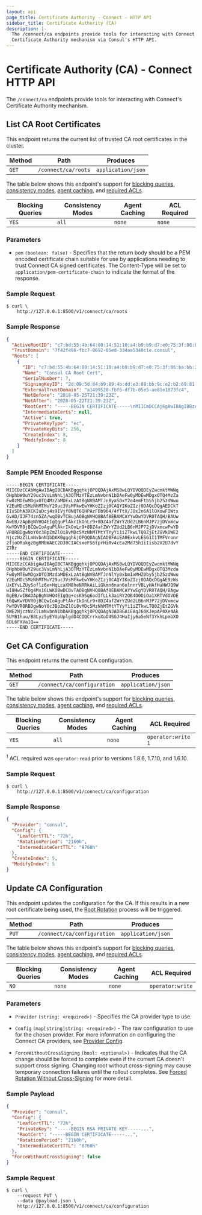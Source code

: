 ```yaml
---
layout: api
page_title: Certificate Authority - Connect - HTTP API
sidebar_title: Certificate Authority (CA)
description: |-
  The /connect/ca endpoints provide tools for interacting with Connect's
  Certificate Authority mechanism via Consul's HTTP API.
---
```


# Certificate Authority (CA) - Connect HTTP API

The `/connect/ca` endpoints provide tools for interacting with Connect's
Certificate Authority mechanism.

## List CA Root Certificates

This endpoint returns the current list of trusted CA root certificates in
the cluster.

| Method | Path                | Produces           |
| ------ | ------------------- | ------------------ |
| `GET`  | `/connect/ca/roots` | `application/json` |

The table below shows this endpoint's support for
[blocking queries](/api/features/blocking),
[consistency modes](/api/features/consistency),
[agent caching](/api/features/caching), and
[required ACLs](/api#authentication).

| Blocking Queries | Consistency Modes | Agent Caching | ACL Required |
| ---------------- | ----------------- | ------------- | ------------ |
| `YES`            | `all`             | `none`        | `none`       |

### Parameters

- `pem` `(boolean: false)` - Specifies that the return body should be a PEM encoded
  certificate chain suitable for use by applications needing to trust Connect CA
  signed certificates. The Content-Type will be set to `application/pem-certificate-chain`
  to indicate the format of the response.

### Sample Request

```shell-session
$ curl \
    http://127.0.0.1:8500/v1/connect/ca/roots
```

### Sample Response

```json
{
  "ActiveRootID": "c7:bd:55:4b:64:80:14:51:10:a4:b9:b9:d7:e0:75:3f:86:ba:bb:24",
  "TrustDomain": "7f42f496-fbc7-8692-05ed-334aa5340c1e.consul",
  "Roots": [
    {
      "ID": "c7:bd:55:4b:64:80:14:51:10:a4:b9:b9:d7:e0:75:3f:86:ba:bb:24",
      "Name": "Consul CA Root Cert",
      "SerialNumber": 7,
      "SigningKeyID": "2d:09:5d:84:b9:89:4b:dd:e3:88:bb:9c:e2:b2:69:81:1f:4b:a6:fd:4d:df:ee:74:63:f3:74:55:ca:b0:b5:65",
      "ExternalTrustDomain": "a1499528-fbf6-df7b-05e5-ae81e1873fc4",
      "NotBefore": "2018-05-25T21:39:23Z",
      "NotAfter": "2028-05-22T21:39:23Z",
      "RootCert": "-----BEGIN CERTIFICATE-----\nMIICmDCCAj6gAwIBAgIBBzAKBggqhkjOPQQDAjAWMRQwEgYDVQQDEwtDb25zdWwg\nQ0EgNzAeFw0xODA1MjUyMTM5MjNaFw0yODA1MjIyMTM5MjNaMBYxFDASBgNVBAMT\nC0NvbnN1bCBDQSA3MFkwEwYHKoZIzj0CAQYIKoZIzj0DAQcDQgAEq4S32Pu0/VL4\nG75gvdyQuAhqMZFsfBRwD3pgvblgZMeJc9KDosxnPR+W34NXtMD/860NNVJIILln\n9lLhIjWPQqOCAXswggF3MA4GA1UdDwEB/wQEAwIBhjAPBgNVHRMBAf8EBTADAQH/\nMGgGA1UdDgRhBF8yZDowOTo1ZDo4NDpiOTo4OTo0YjpkZDplMzo4ODpiYjo5Yzpl\nMjpiMjo2OTo4MToxZjo0YjphNjpmZDo0ZDpkZjplZTo3NDo2MzpmMzo3NDo1NTpj\nYTpiMDpiNTo2NTBqBgNVHSMEYzBhgF8yZDowOTo1ZDo4NDpiOTo4OTo0YjpkZDpl\nMzo4ODpiYjo5YzplMjpiMjo2OTo4MToxZjo0YjphNjpmZDo0ZDpkZjplZTo3NDo2\nMzpmMzo3NDo1NTpjYTpiMDpiNTo2NTA/BgNVHREEODA2hjRzcGlmZmU6Ly83ZjQy\nZjQ5Ni1mYmM3LTg2OTItMDVlZC0zMzRhYTUzNDBjMWUuY29uc3VsMD0GA1UdHgEB\n/wQzMDGgLzAtgis3ZjQyZjQ5Ni1mYmM3LTg2OTItMDVlZC0zMzRhYTUzNDBjMWUu\nY29uc3VsMAoGCCqGSM49BAMCA0gAMEUCIBBBDOWXWApx4S6bHJ49AW87Nw8uQ/gJ\nJ6lvm3HzEQw2AiEA4PVqWt+z8fsQht0cACM42kghL97SgDSf8rgCqfLYMng=\n-----END CERTIFICATE-----\n",
      "IntermediateCerts": null,
      "Active": true,
      "PrivateKeyType": "ec",
      "PrivateKeyBits": 256,
      "CreateIndex": 8,
      "ModifyIndex": 8
    }
  ]
}
```

### Sample PEM Encoded Response

```
-----BEGIN CERTIFICATE-----
MIICDzCCAbWgAwIBAgIBCDAKBggqhkjOPQQDAjAxMS8wLQYDVQQDEyZwcmktMWNq
OHphbW0uY29uc3VsLmNhLjA3OTMzYTEzLmNvbnN1bDAeFw0yMDEwMDgxOTQ4MzZa
Fw0zMDEwMDgxOTQ4MzZaMDExLzAtBgNVBAMTJnByaS0xY2o4emFtbS5jb25zdWwu
Y2EuMDc5MzNhMTMuY29uc3VsMFkwEwYHKoZIzj0CAQYIKoZIzj0DAQcDQgAEDCkT
IIxSDhA3XCKIuDcj4s9IVjf0NQT6QHPAzFBb964/4fTtX/J8x2n6A1lOXowFIWtx
GvAD/IJF74zn5ZA/wqOBvTCBujAOBgNVHQ8BAf8EBAMCAYYwDwYDVR0TAQH/BAUw
AwEB/zApBgNVHQ4EIgQguPlAkrIkOnLr9+8DZ4afZWrYZUd2LB6nMJP72jDVxmcw
KwYDVR0jBCQwIoAguPlAkrIkOnLr9+8DZ4afZWrYZUd2LB6nMJP72jDVxmcwPwYD
VR0RBDgwNoY0c3BpZmZlOi8vMDc5MzNhMTMtYTYyYi1iZTkwLTQ0ZjEtZGVkOWE2
NjczNzZlLmNvbnN1bDAKBggqhkjOPQQDAgNIADBFAiEA0ExkvLESG1I1TMFVronr
2fjoORukgzBgRMbWAEC2DJ0CIACsxeFS6tprHiRv4cEa2Md75h1iIisb2V2U7dvY
Z7Rr
-----END CERTIFICATE-----
-----BEGIN CERTIFICATE-----
MIICEzCCAbigAwIBAgIBCTAKBggqhkjOPQQDAjAxMS8wLQYDVQQDEyZwcmktMWNq
OHphbW0uY29uc3VsLmNhLjA3OTMzYTEzLmNvbnN1bDAeFw0yMDEwMDgxOTQ3Mzda
Fw0yMTEwMDgxOTQ3MzdaMDExLzAtBgNVBAMTJnNlYy0xbmIxMHZ0by5jb25zdWwu
Y2EuMDc5MzNhMTMuY29uc3VsMFkwEwYHKoZIzj0CAQYIKoZIzj0DAQcDQgAE9zWs
UxEYvLZUySoflz6e+HqLcaXM8heNRRkAiLiGkmn6nan6olnnrVBLyHAfHaHWJQ9W
wI8HwSZf0g4Ms16LWKOBwDCBvTAOBgNVHQ8BAf8EBAMCAYYwEgYDVR0TAQH/BAgw
BgEB/wIBADApBgNVHQ4EIgQg+csK9Sg6odIfLLk3aiRY2OB4O0DiOa1XRTVdOVDE
t6QwKwYDVR0jBCQwIoAguPlAkrIkOnLr9+8DZ4afZWrYZUd2LB6nMJP72jDVxmcw
PwYDVR0RBDgwNoY0c3BpZmZlOi8vMDc5MzNhMTMtYTYyYi1iZTkwLTQ0ZjEtZGVk
OWE2NjczNzZlLmNvbnN1bDAKBggqhkjOPQQDAgNJADBGAiEAqJ60KJepAP4Xe4Ak
5UYB1huu/B8Lyz5yEYUpUplgdD4CIQCrrkoXoD4SGJ4HaIjy6a5eNf3YkhLpmbXO
6DL6FXVa1Q==
-----END CERTIFICATE-----
```

## Get CA Configuration

This endpoint returns the current CA configuration.

| Method | Path                        | Produces           |
| ------ | --------------------------- | ------------------ |
| `GET`  | `/connect/ca/configuration` | `application/json` |

The table below shows this endpoint's support for
[blocking queries](/api/features/blocking),
[consistency modes](/api/features/consistency),
[agent caching](/api/features/caching), and
[required ACLs](/api#authentication).

| Blocking Queries | Consistency Modes | Agent Caching | ACL Required                  |
| ---------------- | ----------------- | ------------- | ----------------------------- |
| `YES`            | `all`             | `none`        | `operator:write` <sup>1</sup> |

<sup>1</sup> ACL required was <code>operator:read</code> prior to versions 1.8.6,
1.7.10, and 1.6.10.

### Sample Request

```shell-session
$ curl \
    http://127.0.0.1:8500/v1/connect/ca/configuration
```

### Sample Response

```json
{
  "Provider": "consul",
  "Config": {
    "LeafCertTTL": "72h",
    "RotationPeriod": "2160h",
    "IntermediateCertTTL": "8760h"
  },
  "CreateIndex": 5,
  "ModifyIndex": 5
}
```

## Update CA Configuration

This endpoint updates the configuration for the CA. If this results in a
new root certificate being used, the [Root Rotation](/docs/connect/ca#root-certificate-rotation) process will be triggered.

| Method | Path                        | Produces           |
| ------ | --------------------------- | ------------------ |
| `PUT`  | `/connect/ca/configuration` | `application/json` |

The table below shows this endpoint's support for
[blocking queries](/api/features/blocking),
[consistency modes](/api/features/consistency),
[agent caching](/api/features/caching), and
[required ACLs](/api#authentication).

| Blocking Queries | Consistency Modes | Agent Caching | ACL Required     |
| ---------------- | ----------------- | ------------- | ---------------- |
| `NO`             | `none`            | `none`        | `operator:write` |

### Parameters

- `Provider` `(string: <required>)` - Specifies the CA provider type to use.

- `Config` `(map[string]string: <required>)` - The raw configuration to use
  for the chosen provider. For more information on configuring the Connect CA
  providers, see [Provider Config](/docs/connect/ca).

- `ForceWithoutCrossSigning` `(bool: <optional>)` - Indicates that the CA change
  should be forced to complete even if the current CA doesn't support cross
  signing. Changing root without cross-signing may cause temporary connection
  failures until the rollout completes. See [Forced Rotation Without
  Cross-Signing](/docs/connect/ca#forced-rotation-without-cross-signing)
  for more detail.

### Sample Payload

```json
{
  "Provider": "consul",
  "Config": {
    "LeafCertTTL": "72h",
    "PrivateKey": "-----BEGIN RSA PRIVATE KEY-----...",
    "RootCert": "-----BEGIN CERTIFICATE-----...",
    "RotationPeriod": "2160h",
    "IntermediateCertTTL": "8760h"
  },
  "ForceWithoutCrossSigning": false
}
```

### Sample Request

```shell-session
$ curl \
    --request PUT \
    --data @payload.json \
    http://127.0.0.1:8500/v1/connect/ca/configuration
```
